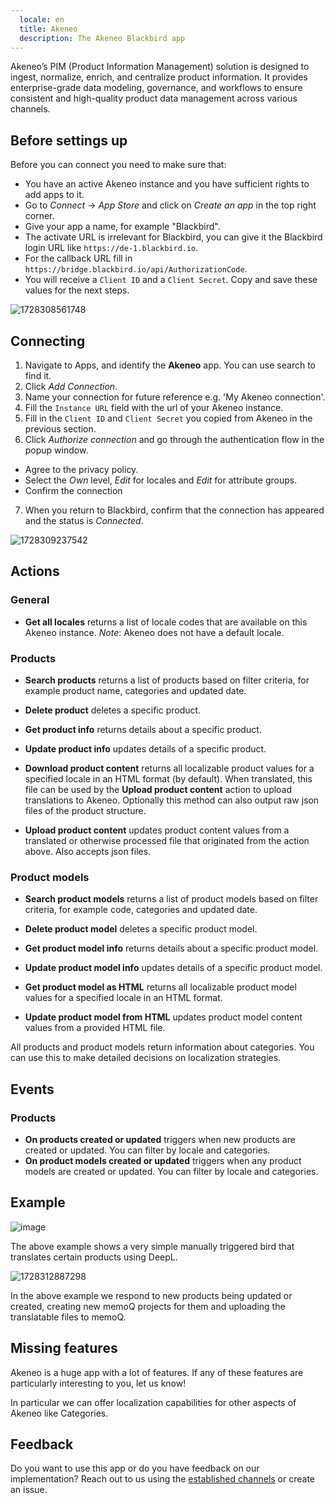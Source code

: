 ```yaml
---
  locale: en
  title: Akeneo
  description: The Akeneo Blackbird app
---
```


<LinkCard title="View on Github" target="_blank" href="https://github.com/bb-io/Akeneo" icon="github" />

Akeneo’s PIM (Product Information Management) solution is designed to ingest, normalize, enrich, and centralize product information. It provides enterprise-grade data modeling, governance, and workflows to ensure consistent and high-quality product data management across various channels.

## Before settings up

Before you can connect you need to make sure that:

- You have an active Akeneo instance and you have sufficient rights to add apps to it.
- Go to _Connect_ -> _App Store_ and click on _Create an app_ in the top right corner.
- Give your app a name, for example "Blackbird".
- The activate URL is irrelevant for Blackbird, you can give it the Blackbird login URL like `https://de-1.blackbird.io`.
- For the callback URL fill in `https://bridge.blackbird.io/api/AuthorizationCode`.
- You will receive a `Client ID` and a `Client Secret`. Copy and save these values for the next steps.

![1728308561748](https://raw.githubusercontent.com/bb-io/Akeneo/main/image/README/1728308561748.png)

## Connecting

1.  Navigate to Apps, and identify the **Akeneo** app. You can use search to find it.
2.  Click _Add Connection_.
3.  Name your connection for future reference e.g. 'My Akeneo connection'.
4.  Fill the `Instance URL` field with the url of your Akeneo instance.
5.  Fill in the `Client ID` and `Client Secret` you copied from Akeneo in the previous section.
6.  Click _Authorize connection_ and go through the authentication flow in the popup window.
  - Agree to the privacy policy.
  - Select the _Own_ level, _Edit_ for locales and _Edit_ for attribute groups.
  - Confirm the connection
7.  When you return to Blackbird, confirm that the connection has appeared and the status is _Connected_.

![1728309237542](https://raw.githubusercontent.com/bb-io/Akeneo/main/image/README/1728309237542.png)

## Actions

### General

- **Get all locales** returns a list of locale codes that are available on this Akeneo instance. *Note*: Akeneo does not have a default locale.

### Products

-   **Search products** returns a list of products based on filter criteria, for example product name, categories and updated date.
-   **Delete product** deletes a specific product.
-   **Get product info** returns details about a specific product.
-   **Update product info** updates details of a specific product.

-   **Download product content** returns all localizable product values for a specified locale in an HTML format (by default). When translated, this file can be used by the **Upload product content** action to upload translations to Akeneo. Optionally this method can also output raw json files of the product structure.
-   **Upload product content** updates product content values from a translated or otherwise processed file that originated from the action above. Also accepts json files.

### Product models

-   **Search product models** returns a list of product models based on filter criteria, for example code, categories and updated date.
-   **Delete product model** deletes a specific product model.
-   **Get product model info** returns details about a specific product model.
-   **Update product model info** updates details of a specific product model.

-   **Get product model as HTML** returns all localizable product model values for a specified locale in an HTML format.
-   **Update product model from HTML** updates product model content values from a provided HTML file.

All products and product models return information about categories. You can use this to make detailed decisions on localization strategies.

## Events

### Products

-   **On products created or updated** triggers when new products are created or updated. You can filter by locale and categories.
-   **On product models created or updated** triggers when any product models are created or updated. You can filter by locale and categories.

## Example

![image](https://github.com/user-attachments/assets/9eb04458-1d84-4b6f-9450-97b59b60c729)

The above example shows a very simple manually triggered bird that translates certain products using DeepL.

![1728312887298](https://raw.githubusercontent.com/bb-io/Akeneo/main/image/README/1728312887298.png)

In the above example we respond to new products being updated or created, creating new memoQ projects for them and uploading the translatable files to memoQ.

## Missing features

Akeneo is a huge app with a lot of features. If any of these features are particularly interesting to you, let us know!

In particular we can offer localization capabilities for other aspects of Akeneo like Categories.

## Feedback

Do you want to use this app or do you have feedback on our implementation? Reach out to us using the [established channels](https://www.blackbird.io/) or create an issue.

